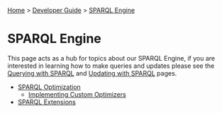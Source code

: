 [[Home]] > [[Developer Guide]] > [[DeveloperGuide/SPARQL Engine|SPARQL Engine]]

= SPARQL Engine =

This page acts as a hub for topics about our SPARQL Engine, if you are interested in learning how to make queries and updates please see the [[UserGuide/Querying with SPARQL|Querying with SPARQL]] and [[UserGuide/Updating with SPARQL|Updating with SPARQL]] pages.

* [[DeveloperGuide/SPARQL/SPARQL Optimization|SPARQL Optimization]]
** [[DeveloperGuide/SPARQL/Implementing Custom Optimizers|Implementing Custom Optimizers]]
* [[DeveloperGuide/SPARQL/SPARQL Extensions|SPARQL Extensions]]